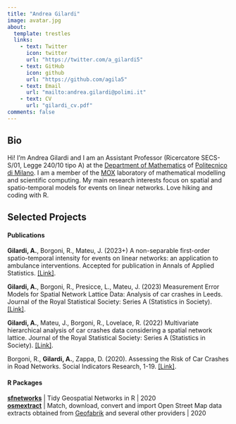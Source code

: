 ```yaml
---
title: "Andrea Gilardi"
image: avatar.jpg
about:
  template: trestles
  links:
    - text: Twitter
      icon: twitter
      url: "https://twitter.com/a_gilardi5"
    - text: GitHub
      icon: github
      url: "https://github.com/agila5"
    - text: Email
      url: "mailto:andrea.gilardi@polimi.it"
    - text: CV
      url: "gilardi_cv.pdf"
comments: false
---
```

::: {.column-page}

## Bio

Hi! I’m Andrea Gilardi and I am an Assistant Professor (Ricercatore SECS-S/01, Legge 240/10 tipo A) at the [Department of Mathematics](https://www.mate.polimi.it/?lg=en) of [Politecnico di Milano](https://www.polimi.it/en). I am a member of the [MOX](https://mox.polimi.it/) laboratory of mathematical modelling and scientific computing. My main research interests focus on spatial and spatio-temporal models for events on linear networks. Love hiking and coding with R.

<p></p>

## Selected Projects

#### Publications

**Gilardi, A.**, Borgoni, R., Mateu, J. (2023+) A non-separable first-order spatio-temporal intensity for events on linear networks: an application to ambulance interventions. Accepted for publication in Annals of Applied Statistics. [[Link]](https://arxiv.org/abs/2106.00457). 

**Gilardi, A.**, Borgoni, R., Presicce, L., Mateu, J. (2023) Measurement Error Models for Spatial Network Lattice Data: Analysis of car crashes in Leeds. Journal of the Royal Statistical Society: Series A (Statistics in Society). [[Link]](http://doi.org/10.1093/jrsssa/qnad057).

**Gilardi, A.**, Mateu, J., Borgoni, R., Lovelace, R. (2022) Multivariate hierarchical analysis of car crashes data considering a spatial network lattice. Journal of the Royal Statistical Society: Series A (Statistics in Society). [[Link]](http://doi.org/10.1111/rssa.12823).

Borgoni, R., **Gilardi, A.**, Zappa, D. (2020). Assessing the Risk of Car Crashes in Road Networks. Social Indicators Research, 1-19. [[Link]](https://doi.org/10.1007/s11205-020-02295-x).

#### R Packages

**[sfnetworks](https://luukvdmeer.github.io/sfnetworks/)** | Tidy Geospatial Networks in R  | 2020  
**[osmextract](https://docs.ropensci.org/osmextract/)** | Match, download, convert and import Open Street Map data extracts obtained from [Geofabrik](http://www.geofabrik.de/) and several other providers | 2020  

:::
